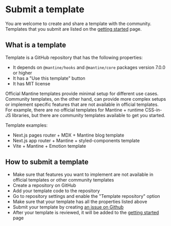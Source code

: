 

# Submit a template

You are welcome to create and share a template with the community. Templates that you submit
are listed on the [getting started](/getting-started/) page.

## What is a template

Template is a GitHub repository that has the following properties:

- It depends on `@mantine/hooks` and `@mantine/core` packages version 7.0.0 or higher
- It has a "Use this template" button
- It has MIT license

Official Mantine templates provide minimal setup for different use cases.
Community templates, on the other hand, can provide more complex setups or
implement specific features that are not available in official templates.
For example, there are no official templates for Mantine + runtime CSS-in-JS libraries,
but there are community templates available to get you started.

Template examples:

- Next.js pages router + MDX + Mantine blog template
- Next.js app router + Mantine + styled-components template
- Vite + Mantine + Emotion template

## How to submit a template

- Make sure that features you want to implement are not available in official templates or other community templates
- Create a repository on GitHub
- Add your template code to the repository
- Go to repository settings and enable the "Template repository" option
- Make sure that your template has all the properties listed above
- Submit your template by creating [an issue on Github](https://github.com/mantinedev/mantine/issues/new/choose)
- After your template is reviewed, it will be added to the [getting started](/getting-started/) page
